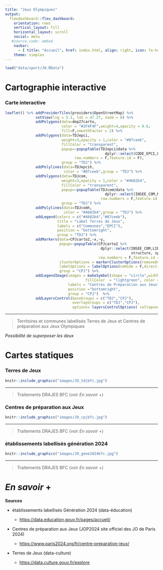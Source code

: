 ```yaml
---
title: "Jeux Olympiques"
output: 
  flexdashboard::flex_dashboard:
    orientation: rows
    vertical_layout: fill
    horizontal_layout: scroll  
    social: menu
   #source_code: embed
    navbar:
      - { title: "Accueil", href: index.html, align: right, icon: fa-home }
    theme: simplex
---
```


```r
load("data/sport/JO.RData")
```


# Cartographie interactive {.storyboard}

### Carte interactive

```r

leaflet() %>% addProviderTiles(providers$OpenStreetMap) %>% 
              setView(lng = 5.1, lat = 47.27, zoom = 8) %>%
              addPolygons(data=dep27carto,
                          color = "#2F4F4F",weight=4,opacity = 0.6,
                          fill=F,smoothFactor = 2) %>%
              addPolygons(data=TDJepci,
                          weight=3,opacity = 1,color = "#87ceeb",
                          fillColor = "transparent",
                          popup=~popupTable(TDJepci@data %>% 
                                              dplyr::select(CODE_EPCI,LIBGEO,P19_POP),
                                row.numbers = F,feature.id = F),
                          group = "TDJ") %>% 
              addPolylines(data=TDJepcih,
                           color = "#87ceeb",group = "TDJ") %>%
              addPolygons(data=TDJcom,
                          weight=3,opacity = 1,color = "#4682b4",
                          fillColor = "transparent",
                          popup=~popupTable(TDJcom@data %>% 
                                              dplyr::select(INSEE_COM,NOM,POPULATION),
                                            row.numbers = F,feature.id = F),
                          group = "TDJ") %>% 
              addPolylines(data=TDJcomh,
                           color = "#4682b4",group = "TDJ") %>%
              addLegend(colors = c("#4682b4","#87ceeb"),
                        title = "Label Terres de Jeux",
                        labels = c("Communes","EPCI"),
                        position = "bottomright",
                        group = "TDJ") %>%
              addMarkers(data=CPJcarto2,~x,~y,
                         popup=~popupTable(CPJcarto2 %>%
                                            dplyr::select(INSEE_COM,LIBGEO,P19_POP,
                                                          structure, sports, perimetre),
                                           row.numbers = F,feature.id = F),
                         clusterOptions = markerClusterOptions(removeOutsideVisibleBounds = F),
                         labelOptions = labelOptions(noHide = F,direction = 'auto'),
                         group = "CPJ") %>%
              addLegendImage(images = makeSymbol(shape = "circle",width = 30,strokeWidth = 10,
                                     fillColor  = "lightgreen", color = "#adff2f", text="XX")  ,
                             labels = "Centres de Préparation aux Jeux" ,
                             position ="bottomright",
                             group = "CPJ")  %>%
              addLayersControl(baseGroups = c("TDJ","CPJ"),
                               overlayGroups = c("TDJ","CPJ"),
                               options= layersControlOptions( collapsed=F, autoZIndex=T) )

```
***

> Territoires et communes labellisés Terres de Jeux et Centres de préparation aux Jeux Olympiques

*Possibilité de superposer les deux*


# Cartes statiques {.storyboard}

### Terres de Jeux
```r
knitr::include_graphics("images/JO_tdjbfc.jpg")
```
***

> Traitements DRAJES BFC (voir *En savoir +*)

### Centres de préparation aux Jeux
```r
knitr::include_graphics("images/JO_cpjbfc.jpg")
```
***

> Traitements DRAJES BFC (voir *En savoir +*)

### établissements labellisés génération 2024
```r
knitr::include_graphics("images/JO_gene2024bfc.jpg")
```
***

> Traitements DRAJES BFC (voir *En savoir +*)

# *En savoir* **+** {data-orientation="rows" data-icon="fa-info-circle" font-size="25px"}


**Sources**

-   établissements labellisés Génération 2024 (data-éducation)

    -   <https://data.education.gouv.fr/pages/accueil/>

-   Centres de préparation aux Jeux (JOP2024 site officiel des JO de Paris 2024)

    -   <https://www.paris2024.org/fr/centre-preparation-jeux/>

-   Terres de Jeux (data-culture)

    -   <https://data.culture.gouv.fr/explore>